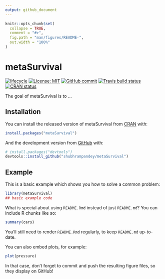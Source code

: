 ```yaml
---
output: github_document
---
```


<!-- README.md is generated from README.Rmd. Please edit that file -->

```r
knitr::opts_chunk$set(
  collapse = TRUE,
  comment = "#>",
  fig.path = "man/figures/README-",
  out.width = "100%"
)
```

# metaSurvival

<!-- badges: start -->
[![lifecycle](https://img.shields.io/badge/lifecycle-experimental-orange.svg)](https://www.tidyverse.org/lifecycle/#experimental)
[![License: MIT](https://img.shields.io/badge/License-MIT-blue.svg)](https://opensource.org/licenses/MIT)
[![GitHub commit](https://img.shields.io/github/last-commit/shubhrampandey/metaSurvival)](https://github.com/shubhrampandey/metaSurvival/commit/master)
[![Travis build status](https://travis-ci.com/shubhrampandey/metaSurvival.svg?branch=master)](https://travis-ci.com/shubhrampandey/metaSurvival)
[![CRAN status](https://www.r-pkg.org/badges/version/metaSurvival)](https://CRAN.R-project.org/package=metaSurvival)
<!-- badges: end -->

The goal of metaSurvival is to ...

## Installation

You can install the released version of metaSurvival from [CRAN](https://CRAN.R-project.org) with:

``` r
install.packages("metaSurvival")
```

And the development version from [GitHub](https://github.com/) with:

``` r
# install.packages("devtools")
devtools::install_github("shubhrampandey/metaSurvival")
```
## Example

This is a basic example which shows you how to solve a common problem:

```r
library(metaSurvival)
## basic example code
```

What is special about using `README.Rmd` instead of just `README.md`? You can include R chunks like so:

```r
summary(cars)
```

You'll still need to render `README.Rmd` regularly, to keep `README.md` up-to-date.

You can also embed plots, for example:

```r
plot(pressure)
```

In that case, don't forget to commit and push the resulting figure files, so they display on GitHub!
